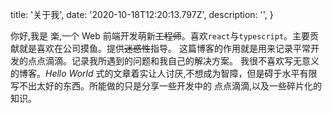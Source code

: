 
  title: '关于我',
  date: '2020-10-18T12:20:13.797Z',
  description: '',
}

你好,我是 楽,一个 Web 前端开发萌新<s>工程师</s>。喜欢`react`与`typescript`。主要贡献就是喜欢在公司摸鱼。提供<s>迷惑性</s>指导。
这篇博客的作用就是用来记录平常开发的点点滴滴。记录我所遇到的问题和我自己的解决方案。
我很不喜欢写无意义的博客。_Hello World_ 式的文章着实让人讨厌,不想成为智障，但是碍于水平有限写不出太好的东西。所能做的只是分享一些开发中的
点点滴滴,以及一些碎片化的知识。

